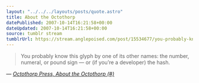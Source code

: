 ```yaml
---
layout: "../../../layouts/posts/quote.astro"
title: About the Octothorp
datePublished: 2007-10-14T16:21:58+00:00
dateUpdated: 2007-10-14T16:21:58+00:00
source: tumblr stream
tumblrUrl: https://stream.anglepoised.com/post/15534677/you-probably-know-this-glyph-by-one-of-its-other
---
```


> You probably know this glyph by one of its other names: the number, numeral, or pound sign — or (if you&rsquo;re a developer) the hash.

— <cite>[Octothorp Press, _About the Octothorp (#)_](http://www.octothorp.us/octothorp.html)</cite>

